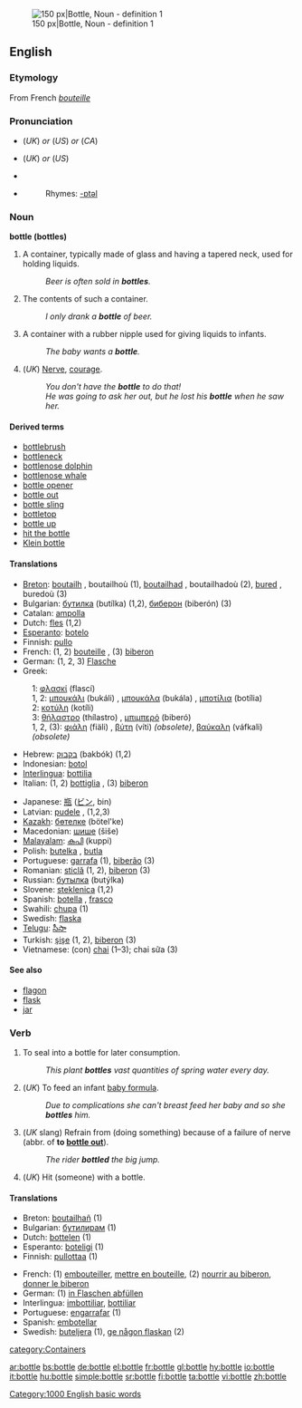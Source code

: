 [[Image:Beaujolais Nouveau bottle.jpg|thumb|right|150 px|Bottle, Noun - definition 1]]

==English==

===Etymology===
From French ''[[bouteille]]''

===Pronunciation===
*{{IPA|/ˈbɒt(ə)l/}} (''UK'') ''or'' {{IPA|/ˈbɑt(ə)l/}} (''US'') ''or'' {{IPA|/ˈbɑɾ(ə)l/}} (''CA'')
*{{SAMPA|/"bQt(@)l/}} (''UK'') ''or'' {{SAMPA|/"bAt(@)l/}} (''US'')
*{{audio|en-us-bottle.ogg|Audio (US)}}
*{{audio|en-ca-bottle.ogg|Audio (CA)}}
*:Rhymes: [[Rhymes:English:-ɒtəl|-ɒtəl]]

===Noun===
'''bottle (bottles)'''

# A container, typically made of glass and having a tapered neck, used for holding liquids.
#: ''Beer is often sold in '''bottles'''.''
# The contents of such a container.  
#: ''I only drank a '''bottle''' of beer.''
# A container with a rubber nipple used for giving liquids to infants.
#: ''The baby wants a '''bottle'''.''
# (''UK'') [[Nerve]], [[courage]].
#: ''You don't have the '''bottle''' to do that!''
#: ''He was going to ask her out, but he lost his '''bottle''' when he saw her.''

====Derived terms====
* [[bottlebrush]]
* [[bottleneck]]
* [[bottlenose dolphin]]
* [[bottlenose whale]]
* [[bottle opener]]
* [[bottle out]]
* [[bottle sling]]
* [[bottletop]]
* [[bottle up]]
* [[hit the bottle]]
* [[Klein bottle]]

====Translations====
{{top}}
*[[Breton]]: [[boutailh]] {{f}}, boutailhoù {{p}} (1), [[boutailhad]] {{f}}, boutailhadoù {{p}} (2), [[bured]] {{f}}, buredoù {{p}} (3)
*Bulgarian: [[бутилка]] (butílka) {{f}} (1,2), [[биберон]] (biberón) {{m}} (3)
*Catalan: [[ampolla]] {{f}}
*Dutch: [[fles]] {{f}} (1,2)
*[[Esperanto]]: [[botelo]]
*Finnish: [[pullo]]
*French: (1, 2) [[bouteille]] {{f}}, (3) [[biberon]] {{m}}
*German: (1, 2, 3) [[Flasche]] {{f}}
*Greek:
:1: [[φλασκί]] (flascí) {{n}}
:1, 2: [[μπουκάλι]] (bukáli) {{n}}, [[μπουκάλα]] (bukála) {{f}}, [[μποτίλια]] (botília) {{f}}
:2: [[κοτύλη]] (kotíli) {{f}}
:3: [[θήλαστρο]] (thílastro) {{n}}, [[μπιμπερό]] (biberó) {{n}}
:1, 2, (3): [[φιάλη]] (fiäli) {{f}}, [[βύτη]] (víti) {{f}} ''(obsolete)'', [[βαύκαλη]] (váfkali) {{f}} ''(obsolete)''
*Hebrew: [[בקבוק]] (bakbók) {{m}} (1,2)
*Indonesian: [[botol]]
*[[Interlingua]]: [[bottilia]]
*Italian: (1, 2) [[bottiglia]] {{f}}, (3) [[biberon]] {{m}}
{{mid}}
*Japanese: [[瓶]] ([[ビン]], bin)
*Latvian: [[pudele]] {{f}}, (1,2,3)
*[[Kazakh]]: [[бөтелке]] (bötel'ke)
*Macedonian: [[шише]] (šiše)
*[[Malayalam]]: [[കുപി]] (kuppi) 
*Polish: [[butelka]] {{f}}, [[butla]] {{f}}
*Portuguese: [[garrafa]] {{f}} (1), [[biberão]] {{m}} (3)
*Romanian: [[sticlă]] (1, 2), [[biberon]] (3)
*Russian: [[бутылка]] (butýlka) {{f}}
*Slovene: [[steklenica]] {{f}} (1,2)
*Spanish: [[botella]] {{f}}, [[frasco]] {{m}}
*Swahili: [[chupa]] (1)
*Swedish: [[flaska]]
*[[Telugu]]: [[సీసా]]
*Turkish: [[şişe]] (1, 2), [[biberon]] (3)
*Vietnamese: (con) [[chai]] (1&ndash;3); chai sữa (3)
{{bottom}}

====See also====
*[[flagon]]
*[[flask]]
*[[jar]]

===Verb===
{{en-verb|bottl|ing}}

# To seal into a bottle for later consumption.
#: ''This plant '''bottles''' vast quantities of spring water every day.''
# (''UK'') To feed an infant [[baby formula]].
#: ''Due to complications she can't breast feed her baby and so she '''bottles''' him.''
# (''UK'' slang) Refrain from (doing something) because of a failure of nerve (abbr. of '''to [[bottle out]]''').
#: ''The rider '''bottled''' the big jump.''
# (''UK'') Hit (someone) with a bottle.

====Translations====
{{top}}
*Breton: [[boutailhañ]] (1)
*Bulgarian: [[бутилирам]] (1)
*Dutch: [[bottelen]] (1)
*Esperanto: [[boteligi]] (1)
*Finnish: [[pullottaa]] (1)
{{mid}}
*French: (1) [[embouteiller]], [[mettre en bouteille]], (2) [[nourrir au biberon]], [[donner le biberon]]
*German: (1) [[in Flaschen abfüllen]]
*Interlingua: [[imbottiliar]], [[bottiliar]]
*Portuguese: [[engarrafar]] (1)
*Spanish: [[embotellar]]
*Swedish: [[buteljera]] (1), [[ge någon flaskan]] (2)
{{bottom}}

[[Category:1000 English basic words]]
[[category:Containers]]

[[ar:bottle]]
[[bs:bottle]]
[[de:bottle]]
[[el:bottle]]
[[fr:bottle]]
[[gl:bottle]]
[[hy:bottle]]
[[io:bottle]]
[[it:bottle]]
[[hu:bottle]]
[[simple:bottle]]
[[sr:bottle]]
[[fi:bottle]]
[[ta:bottle]]
[[vi:bottle]]
[[zh:bottle]]